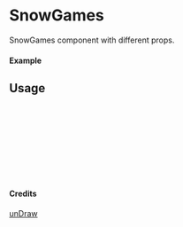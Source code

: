 
<Meta of={SnowGames} title="unDraw/SnowGames" />

# SnowGames

SnowGames component with different props.

#### Example

<Canvas of={SnowGames.Primary} />

## Usage

```ts
import { SnowGames } from "yadl-ui";

const Example = () => {
  return (
      <SnowGames />
  );
};

export default Example;
```

#### Credits
[unDraw](https://undraw.co/illustrations)
